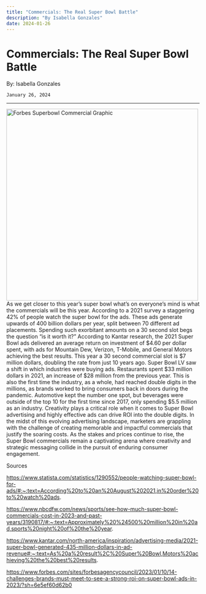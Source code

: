 ```yaml
---
title: "Commercials: The Real Super Bowl Battle"
description: "By Isabella Gonzales"
date: 2024-01-26
---
```


# Commercials: The Real Super Bowl Battle

<div>
    By: Isabella Gonzales
    
    January 26, 2024
</div>

---

<div style={{display: "flex"}}><img style={{margin: "auto"}} width="500" alt="Forbes Superbowl Commercial Graphic" src="https://github.com/AggieSportsAnalytics/SoccerOffsideTracker/assets/54915593/a8ce96d9-5aa6-40ad-b927-9f8ff58ce772" /></div>
As we get closer to this year’s super bowl what’s on everyone’s mind is what the commercials will be this year. According to a 2021 survey a staggering 42% of people watch the super bowl for the ads. These ads generate upwards of 400 billion dollars per year, split between 70 different ad placements. Spending such exorbitant amounts on a 30 second slot begs the question “is it worth it?” According to Kantar research, the 2021 Super Bowl ads delivered an average return on investment of $4.60 per dollar spent, with ads for Mountain Dew, Verizon, T-Mobile, and General Motors achieving the best results. This year a 30 second commercial slot is $7 million dollars, doubling the rate from just 10 years ago. Super Bowl LV saw a shift in which industries were buying ads. Restaurants spent $33
million dollars in 2021, an increase of $28 million from the previous year. This is also the first time the industry, as a whole, had reached double digits in the millions, as brands worked to bring consumers back in doors during the pandemic. Automotive kept the number one spot, but beverages were outside of the top 10 for the first time since 2017, only spending $5.5 million as an industry. Creativity plays a critical role when it comes to Super Bowl advertising and highly effective ads can drive ROI into the double digits. In the midst of this evolving advertising landscape, marketers are grappling with the challenge of creating memorable and impactful commercials that justify the soaring costs. As the stakes and prices continue to rise, the Super Bowl commercials remain a captivating arena where creativity and strategic messaging collide in the pursuit of enduring consumer engagement.


Sources

https://www.statista.com/statistics/1290552/people-watching-super-bowl-for-ads/#:~:text=According%20to%20an%20August%202021,in%20order%20to%20watch%20ads.

https://www.nbcdfw.com/news/sports/see-how-much-super-bowl-commercials-cost-in-2023-and-past-years/3190817/#:~:text=Approximately%20%24500%20million%20in%20ad,sports%20night%20of%20the%20year.

https://www.kantar.com/north-america/inspiration/advertising-media/2021-super-bowl-generated-435-million-dollars-in-ad-revenue#:~:text=As%20a%20result%2C%20Super%20Bowl,Motors%20achieving%20the%20best%20results. 

https://www.forbes.com/sites/forbesagencycouncil/2023/01/10/14-challenges-brands-must-meet-to-see-a-strong-roi-on-super-bowl-ads-in-2023/?sh=6e5ef60d62b0
